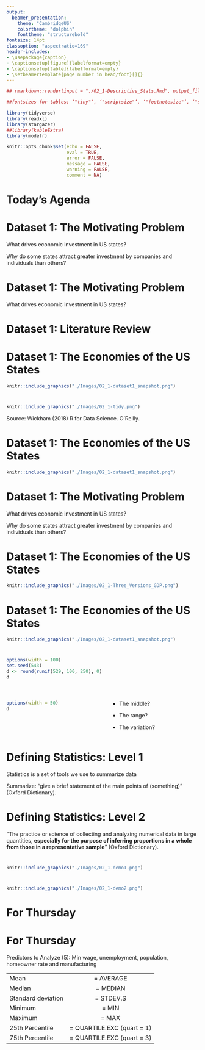 ```yaml
---
output:
  beamer_presentation:
    theme: "CambridgeUS"
    colortheme: "dolphin"
    fonttheme: "structurebold"
fontsize: 14pt
classoption: "aspectratio=169"
header-includes:
- \usepackage{caption}
- \captionsetup[figure]{labelformat=empty}
- \captionsetup[table]{labelformat=empty}
- \setbeamertemplate{page number in head/foot}[]{}
---
```


```r
## rmarkdown::render(input = "./02_1-Descriptive_Stats.Rmd", output_file = "./02_1-Descriptive_Stats.pdf")

##fontsizes for tables: ‘"tiny"’, ‘"scriptsize"’, ‘"footnotesize"’, ‘"small"’, ‘"normalsize"’, ‘"large"’, ‘"Large"’, ‘"LARGE"’, ‘"huge"’, ‘"Huge"’

library(tidyverse)
library(readxl)
library(stargazer)
##library(kableExtra)
library(modelr)

knitr::opts_chunk$set(echo = FALSE,
                      eval = TRUE,
                      error = FALSE,
                      message = FALSE,
                      warning = FALSE,
                      comment = NA)

```


# Today's Agenda

\begin{Large}
What drives economic investment in US states?
\begin{itemize}
\item Introduce Dataset 1
\item Begin univariate analyses
\end{itemize}

\end{Large}

\vspace{.4in}

\begin{center}
Justin Leinaweaver (Spring 2022)
\end{center}



#
\begin{columns}
\begin{column}{0.4\textwidth}
```r
knitr::include_graphics("./Images/01_1-Drury.jpg")
```
\end{column}
\begin{column}{0.6\textwidth}

\vspace{.5in}

\begin{large}
\textbf{Scientific models} are:
\begin{itemize}
\item Neither true nor false
\item Limited in their accuracy
\item Partial representations
\item Useful for only some uses
\item A reflection of the interests of the designer
\end{itemize}
\end{large}
\end{column}
\end{columns}



# Dataset 1\: The Motivating Problem
\center

\Large
What drives economic investment in US states? 

\vspace{.5in}

Why do some states attract greater investment by companies and individuals than others?



# Dataset 1\: The Motivating Problem
\center

\LARGE
What drives economic investment in US states? 

\vspace{.25in}

\begin{LARGE}
\begin{enumerate}
\item Literature Review

\vspace{.1in}

\item Exploratory Data Analysis
\end{enumerate}
\end{LARGE}



# Dataset 1\: Literature Review

\textbf{What are the important causal mechanisms that explain business investment in states?}

\begin{enumerate}
\item A focus group of educated, engaged and dynamic undergraduates interested in business

\item Girsch-Bock, Mary. (2021, Jan 19). Top 10 Best States to Start Your Small Business in 2021. \textit{The Blueprint by The Motley Fool}.
\end{enumerate}



# Dataset 1: The Economies of the US States

```r
knitr::include_graphics("./Images/02_1-dataset1_snapshot.png")
```


#
\begin{Large}
\textbf{"Three Rules of Tidy Data"}
\end{Large}

```r
knitr::include_graphics("./Images/02_1-tidy.png")
```

\vspace{.5in}

Source: Wickham (2018) R for Data Science. O'Reilly.



# Dataset 1: The Economies of the US States

```r
knitr::include_graphics("./Images/02_1-dataset1_snapshot.png")
```


# Dataset 1\: The Motivating Problem
\center

\Large
What drives economic investment in US states? 

\vspace{.5in}

Why do some states attract greater investment by companies and individuals than others?



# Dataset 1: The Economies of the US States

```r
knitr::include_graphics("./Images/02_1-Three_Versions_GDP.png")
```


# Dataset 1: The Economies of the US States

```r
knitr::include_graphics("./Images/02_1-dataset1_snapshot.png")
```


#
\scriptsize
```r
options(width = 100)
set.seed(543)
d <- round(runif(529, 100, 250), 0)
d
```


#
::: columns
:::: column

\scriptsize
```r
options(width = 50)
d
```

::::
:::: column

\LARGE

\vspace{.5in}

+ The middle?

\vspace{.5in}

+ The range?

\vspace{.5in}

+ The variation?

::::
:::



# Defining Statistics: Level 1

\Large
\center

Statistics is a set of tools we use to summarize data

\vspace{.25in}
 
Summarize: "give a brief statement of the main points of (something)" (Oxford Dictionary).



# Defining Statistics: Level 2

\Large
\center

"The practice or science of collecting and analyzing numerical data in large quantities, **especially for the purpose of inferring proportions in a whole from those in a representative sample**" (Oxford Dictionary).




# 
\textbf{Descriptive Statistics (Johnson 2012)}

\begin{columns}
\begin{column}{0.1\textwidth}

\end{column}
\begin{column}{0.9\textwidth}

Measures of Central Tendency
\begin{itemize}
\item Mean
\item Median
\end{itemize}

\vspace{.15in}

Deviations from Central Tendency
\begin{itemize}
\item Standard deviation
\end{itemize}

\vspace{.15in}

Measures of Variability
\begin{itemize}
\item Range
\item IQR
\end{itemize}

\end{column}
\end{columns}



# 
\textbf{Descriptive Statistics (Johnson 2012)}

\begin{columns}
\begin{column}{0.1\textwidth}

\end{column}
\begin{column}{0.9\textwidth}

Measures of Central Tendency
\begin{itemize}
\item Mean
\item Median
\end{itemize}

\vspace{.15in}

Deviations from Central Tendency
\begin{itemize}
\item Standard deviation
\end{itemize}

\vspace{.15in}

Measures of Variability
\begin{itemize}
\item Range = Maximum - Minimum
\item IQR = 75th - 25th percentile
\end{itemize}

\end{column}
\end{columns}



# {.plain}
```r
knitr::include_graphics("./Images/02_1-demo1.png")
```


# {.plain}
```r
knitr::include_graphics("./Images/02_1-demo2.png")
```




# For Thursday
\begin{columns}
\begin{column}{0.5\textwidth}

\begin{Large}
\textbf{Variables}
\begin{itemize}
\item Minimum wage
\item Unemployment
\item Population
\item Homeowner Rate
\item Manufacturing
\end{itemize}
\end{Large}

\end{column}
\begin{column}{0.5\textwidth}

\begin{large}
\textbf{Descriptive Statistics}
\begin{itemize}
\item Mean
\item Median
\item Standard deviation
\item Minimum
\item Maximum
\item 25th Percentile
\item 75th Percentile
\end{itemize}
\end{large}

\end{column}
\end{columns}


# For Thursday

Predictors to Analyze (5): Min wage, unemployment, population, homeowner rate and manufacturing

|      |         |
|:-----|:-------:|
|Mean|= AVERAGE|
|Median|= MEDIAN|
|Standard deviation|= STDEV.S|
|Minimum|= MIN|
|Maximum|= MAX|
|25th Percentile|= QUARTILE.EXC (quart = 1)|
|75th Percentile|= QUARTILE.EXC (quart = 3)|




